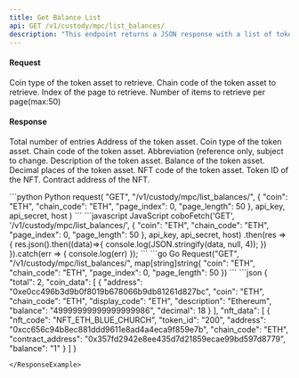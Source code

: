 ```yaml
---
title: Get Balance List
api: GET /v1/custody/mpc/list_balances/ 
description: "This endpoint returns a JSON response with a list of token assets and their balances for a given custody wallet. The response includes the total count of token assets, as well as information about each asset, such as the coin type, chain code, display code, and balance. Additionally, if any of the token assets are NFTs, the response will include information about the NFT, such as the NFT code, token ID, and contract address."
---
```

#### Request
<ParamField query="coin" type="String" >Coin type of the token asset to retrieve.</ParamField>
<ParamField query="chain_code" type="String" >Chain code of the token asset to retrieve.</ParamField>
<ParamField query="page_index" type="Int" required>Index of the page to retrieve.</ParamField>
<ParamField query="page_length" type="Int" required>Number of items to retrieve per page(max:50)</ParamField>

#### Response
<ResponseField name="total" type="Int" >Total number of entries</ResponseField>
<ResponseField name="address" type="String" >Address of the token asset.</ResponseField>
<ResponseField name="coin" type="String" >Coin type of the token asset.</ResponseField>
<ResponseField name="chain_code" type="String" >Chain code of the token asset.</ResponseField>
<ResponseField name="display_code" type="String" >Abbreviation (reference only, subject to change.</ResponseField>
<ResponseField name="description" type="String" >Description of the token asset.</ResponseField>
<ResponseField name="balance" type="String" >Balance of the token asset.</ResponseField>
<ResponseField name="decimal" type="Int" >Decimal places of the token asset.</ResponseField>
<ResponseField name="nft_code" type="String" >NFT code of the token asset.</ResponseField>
<ResponseField name="token_id" type="String" >Token ID of the NFT.</ResponseField>
<ResponseField name="contract_address" type="String" >Contract address of the NFT.</ResponseField>

<RequestExample>
```python Python
request(
    "GET",
    "/v1/custody/mpc/list_balances/",
    {
        "coin": "ETH",
        "chain_code": "ETH",
        "page_index": 0,
        "page_length": 50
    },
    api_key, api_secret, host
)
```
```javascript JavaScript
coboFetch('GET', '/v1/custody/mpc/list_balances/', {
    "coin": "ETH",
    "chain_code": "ETH",
    "page_index": 0,
    "page_length": 50
}, api_key, api_secret, host)
    .then(res => {
        res.json().then((data)=>{
            console.log(JSON.stringify(data, null, 4));
        })
    }).catch(err => {
        console.log(err)
    });
```
```go Go
Request("GET", "/v1/custody/mpc/list_balances/", map[string]string{
    "coin": "ETH",
    "chain_code": "ETH",
    "page_index": 0,
    "page_length": 50
})
```
</RequestExample>

<ResponseExample>
```json
{
  "total": 2,
  "coin_data": [
    {
      "address": "0xe0cc496b3d9b0f8019b678066b9db81261d827bc",
      "coin": "ETH",
      "chain_code": "ETH",
      "display_code": "ETH",
      "description": "Ethereum",
      "balance": "49999999999999999986",
      "decimal": 18
    }
  ],
  "nft_data": [
    {
      "nft_code": "NFT_ETH_BLUE_CHURCH",
      "token_id": "200",
      "address": "0xcc656c94b8ec881ddd9611e8ad4a4eca9f859e7b",
      "chain_code": "ETH",
      "contract_address": "0x357fd2942e8ee435d7d21859ecae99bd597d8779",
      "balance": "1"
    }
  ]
}

```
</ResponseExample>
